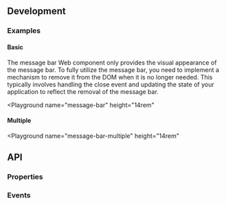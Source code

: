 
## Development

### Examples

#### Basic
The message bar Web component only provides the visual appearance of the message bar.
To fully utilize the message bar, you need to implement a mechanism to remove it from the DOM when it is no longer needed.
This typically involves handling the close event and updating the state of your application to reflect the removal of the message bar.

<Playground
  name="message-bar"
  height="14rem"
>
</Playground>

#### Multiple

<Playground
  name="message-bar-multiple"
  height="14rem"
>
</Playground>

## API

### Properties

<Props />

### Events

<Events />
